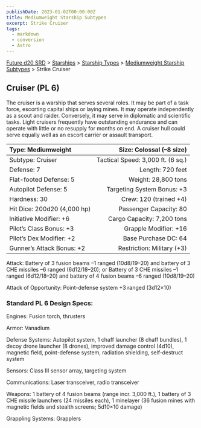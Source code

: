 ```yaml
---
publishDate: 2023-01-02T00:00:00Z
title: Mediumweight Starship Subtypes
excerpt: Strike Cruiser
tags:
  - markdown
  - conversion
  - Astro
---
```






[Future d20 SRD](/#futureD20) > [Starships](future-d20-srd-starships-index) > [Starship Types](future-d20-srd-starships-starship-types-index) > [Mediumweight Starship Subtypes](future-d20-srd-starships-starship-types-mediumweight-starship-subtypes-index) > Strike Cruiser




## Cruiser (PL 6)


The cruiser is a warship that serves several roles. It may be part of a task force, escorting capital ships or laying mines. It may operate independently as a scout and raider. Conversely, it may serve in diplomatic and scientific tasks. Light cruisers frequently have outstanding endurance and can operate with little or no resupply for months on end. A cruiser hull could serve equally well as an escort carrier or assault transport.


| Type: Mediumweight | Size: Colossal (–8 size) |
| :-------------------- | --------------------------: |
| Subtype: Cruiser | Tactical Speed: 3,000 ft. (6 sq.) |
| Defense: 7 | Length: 720 feet |
| Flat-footed Defense: 5 | Weight: 28,800 tons |
| Autopilot Defense: 5 | Targeting System Bonus: +3 |
| Hardness: 30 | Crew: 120 (trained +4) |
| Hit Dice: 200d20 (4,000 hp) | Passenger Capacity: 80 |
| Initiative Modifier: +6 | Cargo Capacity: 7,200 tons |
| Pilot’s Class Bonus: +3 | Grapple Modifier: +16 |
| Pilot’s Dex Modifier: +2 | Base Purchase DC: 64 |
| Gunner’s Attack Bonus: +2 | Restriction: Military (+3) |



Attack: Battery of 3 fusion beams –1 ranged (10d8/19–20) and battery of 3 CHE missiles –6 ranged (6d12/18–20); or Battery of 3 CHE missiles –1 ranged (6d12/18–20) and battery of 4 fusion beams –6 ranged (10d8/19–20)


Attack of Opportunity: Point-defense system +3 ranged (3d12×10)


### Standard PL 6 Design Specs:


Engines: Fusion torch, thrusters


Armor: Vanadium


Defense Systems: Autopilot system, 1 chaff launcher (8 chaff bundles), 1 decoy drone launcher (8 drones), improved damage control (4d10), magnetic field,
point-defense system, radiation shielding, self-destruct system


Sensors: Class III sensor array, targeting system


Communications: Laser transceiver, radio transceiver


Weapons: 1 battery of 4 fusion beams (range incr. 3,000 ft.), 1 battery of 3 CHE missile launchers (24 missiles each), 1 minelayer (36 fusion mines with magnetic fields and stealth screens; 5d10×10 damage)


Grappling Systems: Grapplers



